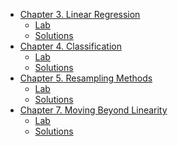 * [Chapter 3. Linear Regression](chapter3/index.md)
    * [Lab](chapter3/lab.md)
    * [Solutions](chapter3/solutions.md)

* [Chapter 4. Classification](chapter4/index.md)
    * [Lab](chapter4/lab.md)
    * [Solutions](chapter4/solutions.md)

* [Chapter 5. Resampling Methods](chapter5/index.md)
    * [Lab](chapter5/lab.md)
    * [Solutions](chapter5/solutions.md)

* [Chapter 7. Moving Beyond Linearity](chapter7/index.md)
    * [Lab](chapter7/lab.md)
    * [Solutions](chapter7/solutions.md)

